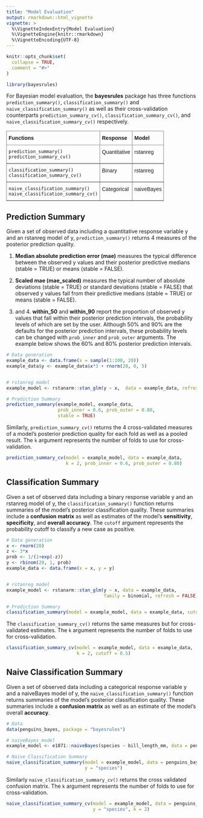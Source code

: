 ```yaml
---
title: "Model Evaluation"
output: rmarkdown::html_vignette
vignette: >
  %\VignetteIndexEntry{Model Evaluation}
  %\VignetteEngine{knitr::rmarkdown}
  %\VignetteEncoding{UTF-8}
---
```


```r
knitr::opts_chunk$set(
  collapse = TRUE,
  comment = "#>"
)
```


```r
library(bayesrules)
```

For Bayesian model evaluation, the **bayesrules** package has three functions `prediction_summary()`, 
`classification_summary()` and `naive_classification_summary()` as well as their cross-validation counterparts `prediction_summary_cv()`, `classification_summary_cv()`, and `naive_classification_summary_cv()` respectively. 


<style type="text/css">
.tg  {border-collapse:collapse;border-spacing:0;}
.tg td{border-color:black;border-style:solid;border-width:1px;font-family:Arial, sans-serif;font-size:14px;
  overflow:hidden;padding:10px 5px;word-break:normal;}
.tg th{border-color:black;border-style:solid;border-width:1px;font-family:Arial, sans-serif;font-size:14px;
  font-weight:normal;overflow:hidden;padding:10px 5px;word-break:normal;}
.tg .tg-0pky{border-color:inherit;text-align:left;vertical-align:top}
</style>
<table class="tg">
<thead>
  <tr>
    <th class="tg-0pky">**Functions**</th>
    <th class="tg-0pky">**Response**</th>
    <th class="tg-0pky">**Model**</th>
  </tr>
</thead>
<tbody>
  <tr>
    <td class="tg-0pky">`prediction_summary()`<br>`prediction_summary_cv()`</td>
    <td class="tg-0pky">Quantitative</td>
    <td class="tg-0pky">rstanreg</td>
  </tr>
  <tr>
    <td class="tg-0pky">`classification_summary()`<br>`classification_summary_cv()`</td>
    <td class="tg-0pky">Binary</td>
    <td class="tg-0pky">rstanreg</td>
  </tr>
  <tr>
    <td class="tg-0pky">`naive_classification_summary()`<br>`naive_classification_summary_cv()`</td>
    <td class="tg-0pky">Categorical</td>
    <td class="tg-0pky">naiveBayes</td>
  </tr>
</tbody>
</table>

## Prediction Summary

Given a set of observed data including a quantitative response variable y and an rstanreg model of y, `prediction_summary()` returns 4 measures of the posterior prediction quality. 

1. **Median absolute prediction error (mae)** measures the typical difference between the observed y values and their posterior predictive medians (stable = TRUE) or means (stable = FALSE). 

2. **Scaled mae (mae_scaled)** measures the typical number of absolute deviations (stable = TRUE) or standard deviations (stable = FALSE) that observed y values fall from their predictive medians (stable = TRUE) or means (stable = FALSE). 

3. and 4. **within_50** and **within_90** report the proportion of observed y values that fall within their posterior prediction intervals, the probability levels of which are set by the user. 
Although 50% and 90% are the defaults for the posterior prediction intervals, these probability levels can be changed with `prob_inner` and `prob_outer` arguments. 
The example below shows the 60% and 80% posterior prediction intervals.

```r
# Data generation
example_data <- data.frame(x = sample(1:100, 20)) 
example_data$y <- example_data$x*3 + rnorm(20, 0, 5)


# rstanreg model
example_model <- rstanarm::stan_glm(y ~ x,  data = example_data, refresh = FALSE)

# Prediction Summary
prediction_summary(example_model, example_data, 
                   prob_inner = 0.6, prob_outer = 0.80, 
                   stable = TRUE)

```


Similarly, `prediction_summary_cv()` returns the 4 cross-validated measures of a model's posterior prediction quality for each fold as well as a pooled result. 
The `k` argument represents the number of folds to use for cross-validation.

```r
prediction_summary_cv(model = example_model, data = example_data, 
                      k = 2, prob_inner = 0.6, prob_outer = 0.80)
```



## Classification Summary

Given a set of observed data including a binary response variable y and an rstanreg model of y, the `classification_summary()` function returns summaries of the model's posterior classification quality. These summaries include a **confusion matrix** as well as estimates of the model's **sensitivity**, **specificity**, and **overall accuracy**.
The `cutoff` argument represents the probability cutoff to classify a new case as positive.

```r
# Data generation
x <- rnorm(20)
z <- 3*x
prob <- 1/(1+exp(-z))
y <- rbinom(20, 1, prob)
example_data <- data.frame(x = x, y = y)


# rstanreg model
example_model <- rstanarm::stan_glm(y ~ x, data = example_data, 
                                    family = binomial, refresh = FALSE)

# Prediction Summary
classification_summary(model = example_model, data = example_data, cutoff = 0.5)                   
```

The `classification_summary_cv()` returns the same measures but for cross-validated estimates.
The `k` argument represents the number of folds to use for cross-validation.


```r
classification_summary_cv(model = example_model, data = example_data,
                          k = 2, cutoff = 0.5)                   
```


## Naive Classification Summary

Given a set of observed data including a categorical response variable y and a naiveBayes model of y, the `naive_classification_summary()` function returns summaries of the model's posterior classification quality. These summaries include a **confusion matrix** as well as an estimate of the model's overall **accuracy**.

```r
# Data
data(penguins_bayes, package = "bayesrules")

# naiveBayes model
example_model <- e1071::naiveBayes(species ~ bill_length_mm, data = penguins_bayes)

# Naive Classification Summary
naive_classification_summary(model = example_model, data = penguins_bayes, 
                             y = "species")
```

Similarly `naive_classification_summary_cv()` returns the cross validated confusion matrix. 
The `k` argument represents the number of folds to use for cross-validation.


```r
naive_classification_summary_cv(model = example_model, data = penguins_bayes, 
                                y = "species", k = 2)
```

